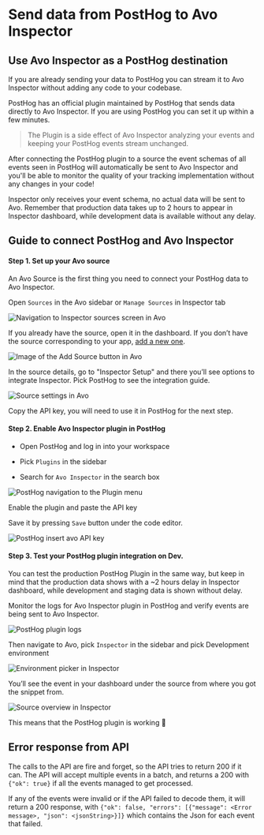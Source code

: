 
# Send data from PostHog to Avo Inspector

## Use Avo Inspector as a PostHog destination

If you are already sending your data to PostHog you can stream it to Avo Inspector without adding any code to your codebase.

PostHog has an official plugin maintained by PostHog that sends data directly to Avo Inspector. If you are using PostHog you can set it up within a few minutes.

> The Plugin is a side effect of Avo Inspector analyzing your events and keeping your PostHog events stream unchanged.

After connecting the PostHog plugin to a source the event schemas of all events seen in PostHog will automatically be sent to Avo Inspector and you'll be able to monitor the quality of your tracking implementation without any changes in your code!

<Callout type="info" emoji="💡">
  Inspector only receives your event schema, no actual data will be sent to Avo.
</Callout>

<Callout type="info" emoji="ℹ️">
  Remember that production data takes up to 2 hours to appear in Inspector dashboard, while development data is available without any delay.
</Callout>

## Guide to connect PostHog and Avo Inspector

#### Step 1. Set up your Avo source

An Avo Source is the first thing you need to connect your PostHog data to Avo Inspector.

Open `Sources` in the Avo sidebar or `Manage Sources` in Inspector tab

![Navigation to Inspector sources screen in Avo](/images/workspace/nav-inspector-sources-highlighted.png)

If you already have the source, open it in the dashboard. If you don’t have the source corresponding to your app, [add a new one](/inspector/configuring-inspector-sources).

![Image of the Add Source button in Avo](/images/add-source.png)

In the source details, go to "Inspector Setup" and there you’ll see options to integrate Inspector. Pick PostHog to see the integration guide.

![Source settings in Avo](/images/guide-posthog-to-inspector/source-setup.png)

Copy the API key, you will need to use it in PostHog for the next step.

#### Step 2. Enable Avo Inspector plugin in PostHog

- Open PostHog and log in into your workspace

- Pick `Plugins` in the sidebar

- Search for `Avo Inspector` in the search box

![PostHog navigation to the Plugin menu](/images/guide-posthog-to-inspector/avo-plugin.png)

Enable the plugin and paste the API key

Save it by pressing `Save` button under the code editor.

![PostHog insert avo API key](/images/guide-posthog-to-inspector/insert-api-key.png)

#### Step 3. Test your PostHog plugin integration on Dev.

You can test the production PostHog Plugin in the same way, but keep in mind that the production data shows with a ~2 hours delay in Inspector dashboard, while development and staging data is shown without delay.

Monitor the logs for Avo Inspector plugin in PostHog and verify events are being sent to Avo Inspector.

![PostHog plugin logs](/images/guide-posthog-to-inspector/logs.png)

Then navigate to Avo, pick `Inspector` in the sidebar and pick Development environment

![Environment picker in Inspector](/images/guide-segment-to-inspector/inspector-development-env.png)

You’ll see the event in your dashboard under the source from where you got the snippet from.

![Source overview in Inspector](/images/guide-segment-to-inspector/source-in-inspector.png)

This means that the PostHog plugin is working 🎉

## Error response from API

The calls to the API are fire and forget, so the API tries to return 200 if it can.
The API will accept multiple events in a batch, and returns a 200 with `{"ok": true}` if all the events managed to get processed.

If any of the events were invalid or if the API failed to decode them, it will return a 200 response, with
`{"ok": false, "errors": [{"message": <Error message>, "json": <jsonString>}]}` which contains the Json for each event that failed.
